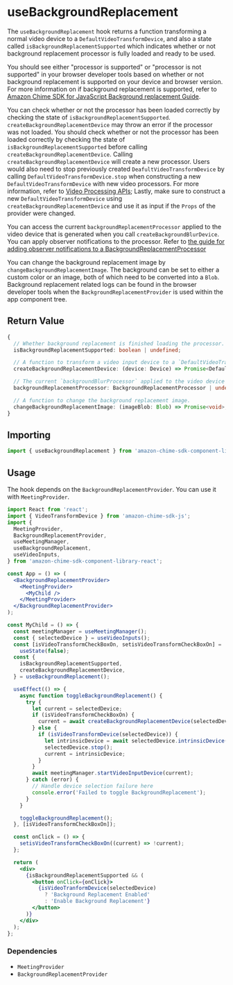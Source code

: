 
<Meta title="SDK Hooks/useBackgroundReplacement" />

# useBackgroundReplacement

The `useBackgroundReplacement` hook returns a function transforming a normal video device to a `DefaultVideoTransformDevice`, and also a
state called `isBackgroundReplacementSupported` which indicates whether or not background replacement processor is fully loaded and ready to be used.

You should see either "processor is supported" or "processor is not supported" in your browser developer tools based on whether or not
background replacement is supported on your device and browser version. For more information on if background replacement is supported, refer
to [Amazon Chime SDK for JavaScript Background replacement Guide](https://github.com/aws/amazon-chime-sdk-js/blob/main/guides/15_Background_Filter_Video_Processor.md#integrating-background-filters-into-your-amazon-chime-sdk-for-javascript-application).

You can check whether or not the processor has been loaded correctly by checking the state of `isBackgroundReplacementSupported`.
`createBackgroundReplacementDevice` may throw an error if the processor was not loaded. You should check whether or not the processor has been loaded correctly by checking the state of `isBackgroundReplacementSupported`
before calling `createBackgroundReplacementDevice`. Calling `createBackgroundReplacementDevice` will create a new processor. Users would also need to stop previously created `DeafultVideoTransformDevice` by calling `DefaultVideoTransformDevice.stop` when constructing a new
`DefaultVideoTransformDevice` with new video processors. For more information, refer to [Video Processing APIs](https://github.com/aws/amazon-chime-sdk-js/blob/main/guides/10_Video_Processor.md#stopping-videotransformdevice);
Lastly, make sure to construct a new `DefaultVideoTransformDevice` using `createBackgroundReplacementDevice` and use it as input if the `Props` of the provider were changed.

You can access the current `backgroundReplacementProcessor` applied to the video device that is generated when you call `createBackgroundBlurDevice`. You can apply observer notifications to the processor. Refer to [the guide for adding observer notifications to a BackgroundReplacementProcessor](https://github.com/aws/amazon-chime-sdk-js/blob/main/guides/15_Background_Filter_Video_Processor.md#observer-notifications)

You can change the background replacement image by `changeBackgroundReplacementImage`. The background can be set to either a custom color or an image, both of which need to be converted into a `Blob`.
Background replacement related logs can be found in the browser developer tools when the `BackgroundReplacementProvider` is used within the app component tree.

## Return Value

```typescript
{
  // Whether background replacement is finished loading the processor. The default value is undefined, then changes to true or false.
  isBackgroundReplacementSupported: boolean | undefined;

  // A function to transform a video input device to a `DefaultVideoTransformDevice`.
  createBackgroundReplacementDevice: (device: Device) => Promise<DefaultVideoTransformDevice>;

  // The current `backgroundBlurProcessor` applied to the video device that is generated when you call `createBackgroundBlurDevice`.
  backgroundReplacementProcessor: BackgroundReplacementProcessor | undefined;

  // A function to change the background replacement image.
  changeBackgroundReplacementImage: (imageBlob: Blob) => Promise<void>;
}

```

## Importing

```javascript
import { useBackgroundReplacement } from 'amazon-chime-sdk-component-library-react';
```

## Usage

The hook depends on the `BackgroundReplacementProvider`. You can use it with `MeetingProvider`.

```jsx
import React from 'react';
import { VideoTransformDevice } from 'amazon-chime-sdk-js';
import {
  MeetingProvider,
  BackgroundReplacementProvider,
  useMeetingManager,
  useBackgroundReplacement,
  useVideoInputs,
} from 'amazon-chime-sdk-component-library-react';

const App = () => (
  <BackgroundReplacementProvider>
    <MeetingProvider>
      <MyChild />
    </MeetingProvider>
  </BackgroundReplacementProvider>
);

const MyChild = () => {
  const meetingManager = useMeetingManager();
  const { selectedDevice } = useVideoInputs();
  const [isVideoTransformCheckBoxOn, setisVideoTransformCheckBoxOn] =
    useState(false);
  const {
    isBackgroundReplacementSupported,
    createBackgroundReplacementDevice,
  } = useBackgroundReplacement();

  useEffect(() => {
    async function toggleBackgroundReplacement() {
      try {
        let current = selectedDevice;
        if (isVideoTransformCheckBoxOn) {
          current = await createBackgroundReplacementDevice(selectedDevice);
        } else {
          if (isVideoTransformDevice(selectedDevice)) {
            let intrinsicDevice = await selectedDevice.intrinsicDevice();
            selectedDevice.stop();
            current = intrinsicDevice;
          }
        }
        await meetingManager.startVideoInputDevice(current);
      } catch (error) {
        // Handle device selection failure here
        console.error('Failed to toggle BackgroundReplacement');
      }
    }

    toggleBackgroundReplacement();
  }, [isVideoTransformCheckBoxOn]);

  const onClick = () => {
    setisVideoTransformCheckBoxOn((current) => !current);
  };

  return (
    <div>
      {isBackgroundReplacementSupported && (
        <button onClick={onClick}>
          {isVideoTranformDevice(selectedDevice)
            ? 'Background Replacement Enabled'
            : 'Enable Background Replacement'}
        </button>
      )}
    </div>
  );
};
```

### Dependencies

- `MeetingProvider`
- `BackgroundReplacementProvider`
